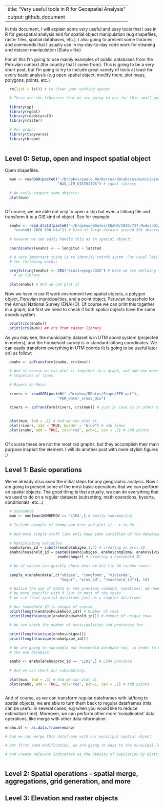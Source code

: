 
---
title: "Very useful tools in R for Geospatial Analysis"
output: github_document
---
  
  In this document, I will explain some very useful and easy 
  tools that I use in R for geospatial analysis and for spatial object
  manipulation (e.g shapefiles, raster files,
  spatial databases, etc.). I also going to present some libraries and 
  commands that I usually use in my-day-to-day code work for cleaning 
  and dataset manipulation (Stata alike)
  
  For all this I'm going to use mainly examples of public databases
  from the Peruvian context (the country that I come from). This is going to be 
  a very short post, but I'm going to try to include great variety of tools
  at least for every basic analysis (e.g open spatial object, modify them, plot
  maps, polygons, points, etc.)
  

  ```r
  
    rm(list = ls()) # to clear your working spaces

    # These are the libraries that we are going to use for this small post
    
    library(sp)
    library(rgdal)
    library(readstata13)
    library(raster)
    
    # For graph: 
    library(tidyverse)
    library(broom) 
    
  ```
  
## Level 0: Setup, open and inspect spatial object
  
  Open shapefiles:
  
  ```r
    mun <- readOGR(paste0("~/Dropbox/paulo_RA/Narcos/databases/municipios/update"), 
                          "BAS_LIM_DISTRITOS") # rgdal library
                          
    # An easly inspect some objects:
    plot(mun)
    
  ```
  
  Of course, we are able not only to open a shp but even a latlong file and 
  transform it to a GIS kind of object. See for example:
  
  ```r
    enaho <- read.dta13(paste0("~/Dropbox/BDatos/ENAHO/2020/737-Modulo01/",
      "enaho01-2020-100.dta")) # Kind of large dataset around 50k observations
    
    # However we can easly handle this as an spatial object:
    
    coordinates(enaho) <- ~ longitud + latitud
  
    # A very important thing is to identify coords systm. For usual lat/long 
    # the following works:
    
    proj4string(enaho) <- CRS("+init=epsg:4326") # Here we are defining the coord syst.
      # sp library
    
    plot(enaho) # And we can plot it 
  ```
  
  Now we have in our R work enviroment two spatial objects, a polygon object, 
  Peruvian municipalities, and a point object, Peruvian household for the Annual
  National Survey (ENAHO). Of course we can print this together in a graph, but 
  first we need to check if both spatial objects have the same coords system
  
  ```r
    print(crs(enaho))
    print(crs(mun)) ## crs from raster library
  ```
  
  As you may see, the municipality dataset is in UTM coord system (projected in 
  meters), and the household survey is in standard latlong coordinates. We can
  easily transform everything in UTM coords (it is going to be useful later on)
  as follow:
  
  ``` r
    enaho <- spTransform(enaho, crs(mun))
    
    # And of course we can plot it together in a graph, and add one more 
    # shapeline of lines 
    
    # Rivers in Peru:
    
    rivers <- readOGR(paste0("~/Dropbox/BDatos/Shape/PER_wat"), 
                          "PER_water_areas_dcw") 
                          
    rivers <- spTransform(rivers, crs(mun)) # just in case is in other crs 
    
    
    plot(mun, lwd = .1) # And we can plot it 
    plot(rivers, add = TRUE, border = "blue") # add lines
    plot(enaho, add = TRUE, col='red', pch=1, cex = .1) # add points 
    
  ```
  
  Of course these are not the most rad graphs, but they accomplish their
  main purpose inspect the element. I will do another post with more
  stylish figures ;)
    
## Level 1: Basic operations
  
  We've already discussed the initial steps for any geographic analysis. Now I
  am going to present some of the most basic operations that we can perform on
  spatial objects. The good thing is that actually, we can do everything 
  that we used to do on a regular datasets (subsetting, math operations, 
  bysorts, conditionals, etc...)

  ``` r
  
    # Subsample
    mun <- mun[mun$NOMBPROV == 'LIMA',] # easily subsampling
    
    # Include example of dummy gen here and plot // --> to do
    
    # And more simple stuff like only keep some variables of the database
    
    # Manipulating variables
    enaho$prov_id = substr(enaho$ubigeo,1,4) # creating an prov ID
    enaho$household_id = paste0(enaho$ubigeo, enaho$conglome, enaho$vivienda, 
                          enaho$hogar) # creating a household ID
    
    # We of course can quickly check what we did (in 10 random rows):
    
    sample_n(enaho@data[,c("ubigeo", "conglome", "vivienda", 
                           "hogar", "prov_id", "household_id")], 10) 
                           
    # Notice the use of @data in the previous command, sometimes, we need to 
    # be more specific with R (but in most of the cases
    # we can treat spatial dataframe just as a regular dataframe
    
    # Our household ID is unique of course 
    print(length(enaho$household_id)) # Number of rows 
    print(length(unique(enaho$household_id))) # Number of unique rows 
    
    # We can check the number of municipalities and provinces too 
    
    print(length(unique(enaho$ubigeo)))
    print(length(unique(enaho$prov_id)))
    
    # We are going to subsample our household database too, in order to match with 
    # the mun database 
    
    enaho <- enaho[enaho$prov_id == '1501',] # LIMA province
    
    # And we can check our subsampling:
    
    plot(mun, lwd = .5) # And we can plot it 
    plot(enaho, add = TRUE, col='red', pch=1, cex = .1) # add points
    
  ```
  
  And of course, as we can transform regular dataframes with lat/long to 
  spatial objects, we are able to turn them back to regular dataframes (this
  can be useful in several cases, e.g when you would like to reduce estimation
  time). Moreover, we can perform other more 'complicated' data operations, like 
  merge with other data information.
  
  ``` r
  
  enaho.df <- as.data.frame(enaho)
  
  # And we can merge this dataframe with our municipal spatial object 
  
  # But first some modification, we are going to pass to the municipal level 
  
  # And create relevant indicators as the density of population by district 
  
  
  
  ```
  
  
## Level 2: Spatial operations - spatial merge, aggregations, grid generation, and more


## Level 3: Elevation and raster objects


  